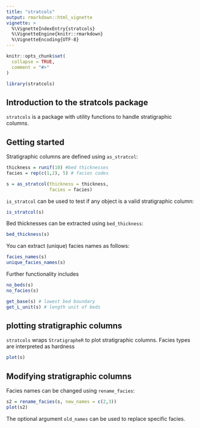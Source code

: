 ```yaml
---
title: "stratcols"
output: rmarkdown::html_vignette
vignette: >
  %\VignetteIndexEntry{stratcols}
  %\VignetteEngine{knitr::rmarkdown}
  %\VignetteEncoding{UTF-8}
---
```


```r
knitr::opts_chunk$set(
  collapse = TRUE,
  comment = "#>"
)
```

```r
library(stratcols)
```

## Introduction to the stratcols package

`stratcols` is a package with utility functions to handle stratigraphic columns.

## Getting started

Stratigraphic columns are defined using `as_stratcol`:

```r
thickness = runif(10) #bed thicknesses
facies = rep(c(1,2), 5) # facies codes

s = as_stratcol(thickness = thickness,
                facies = facies)
```

`is_stratcol` can be used to test if any object is a valid stratigraphic column:

```r
is_stratcol(s)
```
Bed thicknesses can be extracted using `bed_thickness`:

```r
bed_thickness(s)

```
You can extract (unique) facies names as follows:

```r
facies_names(s)
unique_facies_names(s)
```
Further functionality includes

```r
no_beds(s)
no_facies(s)

get_base(s) # lowest bed boundary
get_L_unit(s) # length unit of beds
```



## plotting stratigraphic columns

`stratcols` wraps `StratigrapheR` to plot stratigraphic columns. Facies types are interpreted as hardness

```r
plot(s)
```

## Modifying stratigraphic columns

Facies names can be changed using `rename_facies`:

```r
s2 = rename_facies(s, new_names = c(2,3))
plot(s2)
```
The optional argument `old_names` can be used to replace specific facies.
